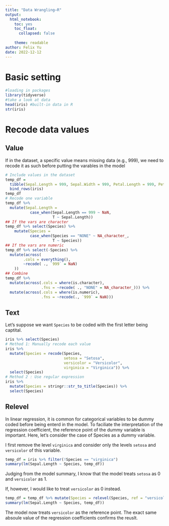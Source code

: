 ```yaml
---
title: "Data Wrangling—R"
output: 
  html_notebook:
    toc: yes
    toc_float: 
      collapsed: false
    
    theme: readable
author: Felix Yu 
date: 2022-12-12 
---
```


# Basic setting

```r
#loading in packages 
library(tidyverse)
#take a look at data 
head(iris) #built-in data in R 
str(iris)
```

# Recode data values 

## Value 
If in the dataset, a specific value means missing data (e.g., 999), we need to recode it as such before putting the varables in the model
```r
# Include values in the dataset 
temp_df = 
  tibble(Sepal.Length = 999, Sepal.Width = 999, Petal.Length = 999, Petal.Width = 999, Species = "NONE") %>% 
  bind_rows(iris)
temp_df
# Recode one variable 
temp_df %>% 
  mutate(Sepal.Length = 
           case_when(Sepal.Length == 999 ~ NaN, 
                     T ~ Sepal.Length))
## If the vars are character 
temp_df %>% select(Species) %>% 
    mutate(Species = 
           case_when(Species == "NONE" ~ NA_character_, 
                     T ~ Species))
## If the vars are numeric  
temp_df %>% select(-Species) %>% 
  mutate(across(
        .cols = everything(),
        ~recode( ., `999` = NaN)
    ))
## Combine 
temp_df %>% 
  mutate(across(.cols = where(is.character), 
                .fns = ~recode( ., "NONE" = NA_character_))) %>% 
  mutate(across(.cols = where(is.numeric), 
                .fns = ~recode(., `999` = NaN))) 
```


## Text 
Let's suppose we want `Species` to be coded with the first letter being captital. 

```r
iris %>% select(Species)
# Method 1: Manually recode each value 
iris %>% 
  mutate(Species = recode(Species, 
                          setosa = "Setosa", 
                          versicolor = "Versicolor", 
                          virginica = "Virginica")) %>% 
  select(Species)
# Method 2 : Use regular expression 
iris %>% 
  mutate(Species = stringr::str_to_title(Species)) %>% 
  select(Species)
```

## Relevel  

In linear regression, it is common for categorical variables to be dummy coded before being enterd in the model. To faciliate the interpretation of the regression coefficient, the reference point of the dummy variable is important. Here, let's consider the case of Species as a dummy variable. 

I first remove the level `virginica` and consider only the levels `setosa` and `versicolor` of this variable. 
```r
temp_df = iris %>% filter(!Species == "virginica")
summary(lm(Sepal.Length ~ Species, temp_df)) 
```
Judging from the model summary, I know that the model treats `setosa` as 0 and `versicolor` as 1. 

If, however, I would like to treat `versicolor` as 0 instead. 
```r
temp_df = temp_df %>% mutate(Species = relevel(Species, ref = "versicolor"))
summary(lm(Sepal.Length ~ Species, temp_df)) 
```

The model now treats `versicolor` as the reference point. The exact same absoule value of the regression coefficients confirms the reuslt. 
